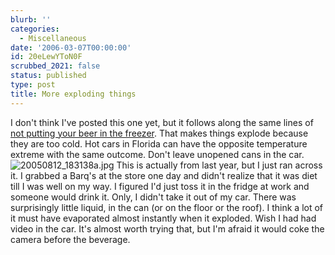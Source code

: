 ```yaml
---
blurb: ''
categories:
  - Miscellaneous
date: '2006-03-07T00:00:00'
id: 20eLewYToN0F
scrubbed_2021: false
status: published
type: post
title: More exploding things
---
```


I don't think I've posted this one yet, but it follows along the
same lines of
[not putting your beer in the freezer](http://www.alanwsmith.com/blog/2006/02/21/dont-put-your-beer-in-the-freezer).
That makes things explode because they are too cold. Hot cars in
Florida can have the opposite temperature extreme with the same
outcome. Don't leave unopened cans in the car.
![20050812\_183138a.jpg](http://www.alanwsmith.com/blog/wp-content/uploads/2006/03/20050812_183138a.jpg "20050812_183138a.jpg")
This is actually from last year, but I just ran across it. I
grabbed a Barq's at the store one day and didn't realize that it
was diet till I was well on my way. I figured I'd just toss it in
the fridge at work and someone would drink it. Only, I didn't take
it out of my car. There was surprisingly little liquid, in the can
(or on the floor or the roof). I think a lot of it must have
evaporated almost instantly when it exploded. Wish I had had video
in the car. It's almost worth trying that, but I'm afraid it would
coke the camera before the beverage.
